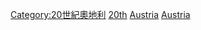 [[Category:20世紀奧地利|Category:20世紀奧地利]]
[[Category:依年份劃分的奧地利|20th]]
[[Category:依年份劃分的20世紀歐洲|Austria]]
[[Category:依年份劃分的20世紀各國|Austria]]